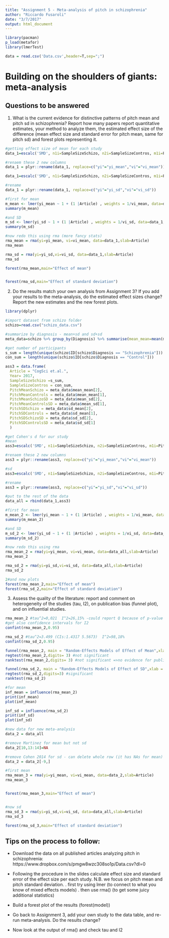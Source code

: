 ```yaml
---
title: "Assignment 5 - Meta-analysis of pitch in schizophrenia"
author: "Riccardo Fusaroli"
date: "3/7/2017"
output: html_document
---
```


```r
library(pacman)
p_load(metafor)
library(lmerTest)

data = read.csv('Data.csv',header=T,sep=";")
```

# Building on the shoulders of giants: meta-analysis

## Questions to be answered

1. What is the current evidence for distinctive patterns of pitch mean and pitch sd in schizophrenia? Report how many papers report quantitative estimates, your method to analyze them, the estimated effect size of the difference (mean effect size and standard error for pitch mean, same for pitch sd) and forest plots representing it. 

```r
#getting effect size of mean for each study
data_1=escalc('SMD', n1i=SampleSizeSchizo, n2i=SampleSizeContros, m1i=PitchMeanSchizo, m2i=PitchMeanControls, sd1i=PitchMeanSchizoSD, sd2i=PitchMeanControlsSD, data = data)

#renaem these 2 new columns
data_1 = plyr::rename(data_1, replace=c("yi"="yi_mean","vi"="vi_mean"))
```

```r
data_1=escalc('SMD', n1i=SampleSizeSchizo, n2i=SampleSizeContros, m1i=PitchSDSchizo, m2i=PitchSDControls, sd1i=PitchSDSchizoSD, sd2i=PitchSDControlsSD, data = data_1)

#rename
data_1 = plyr::rename(data_1, replace=c("yi"="yi_sd","vi"="vi_sd"))
```

```r
#first for mean
m_mean <- lmer(yi_mean ~ 1 + (1 |Article) , weights = 1/vi_mean, data=data_1, control=lmerControl(check.nobs.vs.nlev="ignore", check.nobs.vs.nRE="ignore",calc.derivs = FALSE))
summary(m_mean)

#and SD
m_sd <- lmer(yi_sd ~ 1 + (1 |Article) , weights = 1/vi_sd, data=data_1, control=lmerControl(check.nobs.vs.nlev="ignore", check.nobs.vs.nRE="ignore"))
summary(m_sd)

#now redo this using rma (more fancy stats)
rma_mean = rma(yi=yi_mean, vi=vi_mean, data=data_1,slab=Article)
rma_mean

rma_sd = rma(yi=yi_sd,vi=vi_sd, data=data_1,slab=Article)
rma_sd
```

```r
forest(rma_mean,main="Effect of mean")


forest(rma_sd,main="Effect of standard deviation")
```


2. Do the results match your own analysis from Assignment 3? If you add your results to the meta-analysis, do the estimated effect sizes change? Report the new estimates and the new forest plots.

```r
library(dplyr)

#import dataset from schizo folder
schizo=read.csv("schizo_data.csv")

#summarize by diagnosis - mean+sd and sd+sd
meta_data=schizo %>% group_by(Diagnosis) %>% summarise(mean_mean=mean(mean),mean_sd=sd(mean),sd_mean=mean(sd),sd_sd=sd(sd))

#get number of participants
s_sum = length(unique(schizo$ID[schizo$Diagnosis == "Schizophrenia"]))
con_sum = length(unique(schizo$ID[schizo$Diagnosis == "Control"]))

ass3 = data.frame(
  Article = "CogSci et.al.",
  Year= 2017,
  SampleSizeSchizo =s_sum,
  SampleSizeContros = con_sum,
  PitchMeanSchizo = meta_data$mean_mean[2],
  PitchMeanControls = meta_data$mean_mean[1],
  PitchMeanSchizoSD = meta_data$mean_sd[2],
  PitchMeanControlsSD = meta_data$mean_sd[1],
  PitchSDSchizo = meta_data$sd_mean[2],
  PitchSDControls = meta_data$sd_mean[1],
  PitchSDSchizoSD = meta_data$sd_sd[2],
  PitchSDControlsSD = meta_data$sd_sd[1]
  )

```


```r
#get Cohen's d for our study
#mean
ass3=escalc('SMD', n1i=SampleSizeSchizo, n2i=SampleSizeContros, m1i=PitchMeanSchizo, m2i=PitchMeanControls, sd1i=PitchMeanSchizoSD, sd2i=PitchMeanControlsSD, data = ass3)

#renaem these 2 new columns
ass3 = plyr::rename(ass3, replace=c("yi"="yi_mean","vi"="vi_mean"))

#sd
ass3=escalc('SMD', n1i=SampleSizeSchizo, n2i=SampleSizeContros, m1i=PitchSDSchizo, m2i=PitchSDControls, sd1i=PitchSDSchizoSD, sd2i=PitchSDControlsSD, data = ass3)

#rename
ass3 = plyr::rename(ass3, replace=c("yi"="yi_sd","vi"="vi_sd"))

#put to the rest of the data
data_all = rbind(data_1,ass3)
```

```r
#first for mean
m_mean_2 <- lmer(yi_mean ~ 1 + (1 |Article) , weights = 1/vi_mean, data=data_all, control=lmerControl(check.nobs.vs.nlev="ignore", check.nobs.vs.nRE="ignore"))
summary(m_mean_2)

#and SD
m_sd_2 <- lmer(yi_sd ~ 1 + (1 |Article) , weights = 1/vi_sd, data=data_all, control=lmerControl(check.nobs.vs.nlev="ignore", check.nobs.vs.nRE="ignore"))
summary(m_sd_2)

#now redo this using rma
rma_mean_2 = rma(yi=yi_mean, vi=vi_mean, data=data_all,slab=Article)
rma_mean_2

rma_sd_2 = rma(yi=yi_sd,vi=vi_sd, data=data_all,slab=Article)
rma_sd_2

2#and now plots
forest(rma_mean_2,main="Effect of mean")
forest(rma_sd_2,main="Effect of standard deviation")

```


3. Assess the quality of the literature: report and comment on heterogeneity of the studies (tau, I2), on publication bias (funnel plot), and on influential studies.

```r
rma_mean_2 #tau^2=0,021  I^2=26,15% -could report Q because of p-value
#get also confidence intervals for I2
confint(rma_mean_2,0.95)

rma_sd_2 #tau^2=3.499 (CIs:1.4317 5.5673)  I^2=98,18%
confint(rma_sd_2,0.95)
```

```r
funnel(rma_mean_2, main = "Random-Effects Models of Effect of Mean",xlab = "Standardized Mean Difference")
regtest(rma_mean_2,digits= 3) #not significant
ranktest(rma_mean_2,digits= 3) #not significant =>no evidence for publication bias

funnel(rma_sd_2, main = "Random-Effects Models of Effect of SD",xlab = "Standardized Mean Difference") #this looks super bad
regtest(rma_sd_2,digits=3) #significant
ranktest(rma_sd_2)
```


```r
#for mean
inf_mean = influence(rma_mean_2)
print(inf_mean)
plot(inf_mean) 

inf_sd = influence(rma_sd_2)
print(inf_sd)
plot(inf_sd) 

#new data for new meta-analysis
data_2 = data_all

#remove Martinez for mean but not sd
data_2[10,13:14]=NA

#remove Cohen 2014 for sd - can delete whole row (it has NAs for mean)
data_2 = data_2[-9,]
```

```r
#first mean
rma_mean_3 = rma(yi=yi_mean, vi=vi_mean, data=data_2,slab=Article)
rma_mean_3


forest(rma_mean_3,main="Effect of mean")


#now sd
rma_sd_3 = rma(yi=yi_sd,vi=vi_sd, data=data_all,slab=Article)
rma_sd_3

forest(rma_sd_3,main="Effect of standard deviation")
```




## Tips on the process to follow:

- Download the data on all published articles analyzing pitch in schizophrenia: https://www.dropbox.com/s/pmgw8wzc308so1p/Data.csv?dl=0
- Following the procedure in the slides calculate effect size and standard error of the effect size per each study. N.B. we focus on pitch mean and pitch standard deviation.
 . first try using lmer (to connect to what you know of mixed effects models)
 . then use rma() (to get some juicy additional statistics)

- Build a forest plot of the results (forest(model))
 
- Go back to Assignment 3, add your own study to the data table, and re-run meta-analysis. Do the results change?

- Now look at the output of rma() and check tau and I2
